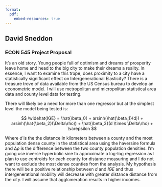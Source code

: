 ```yaml
---
format:
  pdf:
    embed-resources: true
---
```

## David Sneddon
### ECON 545 Project Proposal

It's an old story. Young people full of optimism and dreams of prosperity leave home and head to the big city to make their dreams a reality. In essence, I want to examine this trope, does proximity to a city have a statistically significant effect on Intergenerational Elasticity? There is a treasure trove of data available from the US Census bureau to develop an econometric model. I will use metropolitan and micropolitan statistical area data and county level data for testing.

There will likely be a need for more than one regressor but at the simplest level the model being tested is:

$$
\widehat{IGE} = \hat{\beta_0} + arsinh(\hat{\beta_1}(d)) + arsinh(\hat{\beta_2}(\Delta\rho)) + \hat{\beta_3}(d \times \Delta\rho) + \varepsilon
$$

Where $d$ is the the distance in kilometers between a county and the most population dense county in the statistical area using the haversine formula and $\Delta\rho$ is the difference between the two county population densities. I'm going use inverse hyperbolic sine to approximate a log-log regression as I plan to use centroids for each county for distance measuring and I do not want to exclude the most dense counties from the analysis. My hypothesis there will be a positive relationship between $d$ and $IGE$ and thus intergenerational mobility will decrease with greater distance distance from the city. I will assume that agglomeration results in higher incomes.